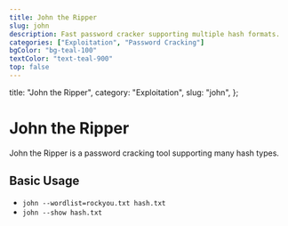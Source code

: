 ```yaml
---
title: John the Ripper
slug: john
description: Fast password cracker supporting multiple hash formats.
categories: ["Exploitation", "Password Cracking"]
bgColor: "bg-teal-100"
textColor: "text-teal-900"
top: false
---
```


  title: "John the Ripper",
  category: "Exploitation",
  slug: "john",
};

# John the Ripper

John the Ripper is a password cracking tool supporting many hash types.

## Basic Usage

- `john --wordlist=rockyou.txt hash.txt`
- `john --show hash.txt`
